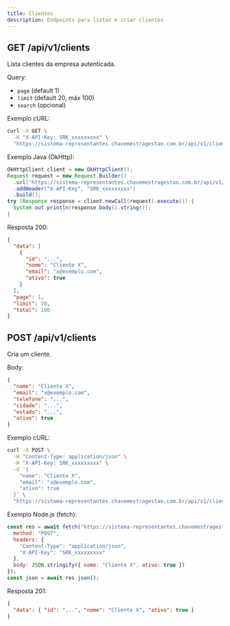 ```yaml
---
title: Clientes
description: Endpoints para listar e criar clientes
---
```


## GET /api/v1/clients

Lista clientes da empresa autenticada.

Query:
- `page` (default 1)
- `limit` (default 20, máx 100)
- `search` (opcional)

Exemplo cURL:

```bash
curl -X GET \
  -H "X-API-Key: SRK_xxxxxxxxx" \
  "https://sistema-representantes.chavemestragestao.com.br/api/v1/clients?page=1&limit=20&search=joao"
```

Exemplo Java (OkHttp):

```java
OkHttpClient client = new OkHttpClient();
Request request = new Request.Builder()
  .url("https://sistema-representantes.chavemestragestao.com.br/api/v1/clients?page=1&limit=20")
  .addHeader("X-API-Key", "SRK_xxxxxxxxx")
  .build();
try (Response response = client.newCall(request).execute()) {
  System.out.println(response.body().string());
}
```

Resposta 200:

```json
{
  "data": [
    {
      "id": "...",
      "nome": "Cliente X",
      "email": "x@exemplo.com",
      "ativo": true
    }
  ],
  "page": 1,
  "limit": 20,
  "total": 100
}
```

## POST /api/v1/clients

Cria um cliente.

Body:

```json
{
  "nome": "Cliente X",
  "email": "x@exemplo.com",
  "telefone": "...",
  "cidade": "...",
  "estado": "...",
  "ativo": true
}
```

Exemplo cURL:

```bash
curl -X POST \
  -H "Content-Type: application/json" \
  -H "X-API-Key: SRK_xxxxxxxxx" \
  -d '{
    "nome": "Cliente X",
    "email": "x@exemplo.com",
    "ativo": true
  }' \
  "https://sistema-representantes.chavemestragestao.com.br/api/v1/clients"
```

Exemplo Node.js (fetch):

```js
const res = await fetch("https://sistema-representantes.chavemestragestao.com.br/api/v1/clients", {
  method: "POST",
  headers: {
    "Content-Type": "application/json",
    "X-API-Key": "SRK_xxxxxxxxx"
  },
  body: JSON.stringify({ nome: "Cliente X", ativo: true })
});
const json = await res.json();
```

Resposta 201:

```json
{
  "data": { "id": "...", "nome": "Cliente X", "ativo": true }
}
```
